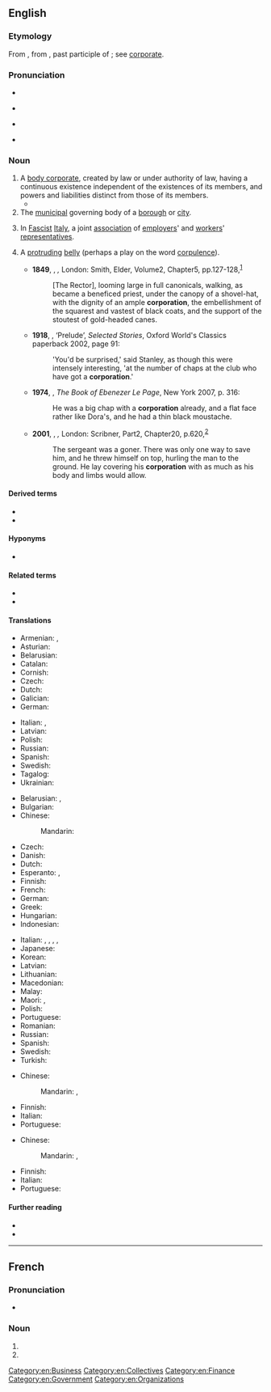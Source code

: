 ==English==
{{wikipedia}}

===Etymology===
{{root|en|ine-pro|*krep-}}
From {{bor|en|LL.|corporatio||assumption of a body}}, from {{der|en|la|corporatus}}, past participle of {{m|la|corporō|corporare|to form into a body}}; see [[corporate]].

===Pronunciation===
* {{audio|en|en-us-corporation.ogg|Audio (US)}}

* {{rhymes|en|eɪʃən}}
* {{a|UK}} {{IPA|en|/ˈkɔːpəˈɹeɪʃən/}}
* {{a|GA}} {{IPA|en|/ˌkɔɹpəˈɹeɪʃən/}}

===Noun===
{{en-noun}}

# A [[body corporate]], created by law or under authority of law, having a continuous existence independent of the existences of its members, and powers and liabilities distinct from those of its members.
#* {{quote-book|en|year=1918|author={{w|W. B. Maxwell}}
|title=The Mirror and the Lamp
|chapter=2|url=http://openlibrary.org/works/OL1097634W
|passage=''That'' the young Mr. Churchills liked—but they did not like him coming round of an evening and drinking weak whisky-and-water while he held forth on railway debentures and '''corporation''' loans. Mr. Barrett, however, by fawning and flattery, seemed to be able to make not only Mrs. Churchill but everyone else do what he desired.}}
# The [[municipal]] governing body of a [[borough]] or [[city]].
# {{lb|en|historical}} In [[fascist|Fascist]] [[Italy]], a joint [[association]] of [[employers]]' and [[workers]]' [[representatives]].
# {{lb|en|slang|dated|jocular}} A [[protruding]] [[belly]] (perhaps a play on the word [[corpulence]]).
#: {{syn|en|paunch}}
#* '''1849''', {{w|Charlotte Brontë}}, ''{{w|Shirley (novel)|Shirley}},'' London: Smith, Elder, Volume{{nbsp}}2, Chapter{{nbsp}}5, pp.{{nbsp}}127-128,<sup>[https://archive.org/details/shirleytale02bron/page/127/mode/1up?q=corporation]</sup>
#*: [The Rector], looming large in full canonicals, walking, as became a beneficed priest, under the canopy of a shovel-hat, with the dignity of an ample '''corporation''', the embellishment of the squarest and vastest of black coats, and the support of the stoutest of gold-headed canes.
#* '''1918''', {{w|Katherine Mansfield}}, ‘Prelude’, ''Selected Stories'', Oxford World's Classics paperback 2002, page 91:
#*: 'You'd be surprised,' said Stanley, as though this were intensely interesting, 'at the number of chaps at the club who have got a '''corporation'''.'
#* '''1974''', {{w|GB Edwards}}, ''The Book of Ebenezer Le Page'', New York 2007, p. 316:
#*: He was a big chap with a '''corporation''' already, and a flat face rather like Dora's, and he had a thin black moustache.
#* '''2001''', {{w|Jamie O'Neill|Jamie O’Neill}}, ''{{w|At Swim, Two Boys}},'' London: Scribner, Part{{nbsp}}2, Chapter{{nbsp}}20, p.{{nbsp}}620,<sup>[https://archive.org/details/atswimtwoboys00onei/page/620/mode/1up?q=corporation]</sup>
#*: The sergeant was a goner. There was only one way to save him, and he threw himself on top, hurling the man to the ground. He lay covering his '''corporation''' with as much as his body and limbs would allow.

====Derived terms====
* {{l|en|British Broadcasting Corporation}}
* {{l|en|corporation tax}}

====Hyponyms====
* {{sense|body corporate}} {{l|en|public limited company}} {{q|UK}}

====Related terms====
* {{l|en|corporate}}
* {{l|en|incorporate}}
{{rootsee|en|krep}}

====Translations====
{{trans-top|body corporate with legal personality}}
* Armenian: {{t+|hy|կորպորացիա}}, {{t+|hy|ընկերություն}}
* Asturian: {{t|ast|corporación|f}}
* Belarusian: {{t|be|карпара́цыя|f}}
* Catalan: {{t+|ca|corporació|f}}
* Cornish: {{t|kw|korforeth|f}}
* Czech: {{t|cs|korporace|f}}
* Dutch: {{t+|nl|corporatie|f}}
* Galician: {{t+|gl|corporación|f}}
* German: {{t+|de|Körperschaft|f}}
{{trans-mid}}
* Italian: {{t+|it|ente|m}}, {{t+|it|corporazione|f}}
* Latvian: {{t|lv|korporācija|f}}
* Polish: {{t+|pl|korporacja|f}}
* Russian: {{t|uk|корпора́ция|f}}
* Spanish: {{t+|es|corporación|f}}
* Swedish: {{t+|sv|korporation|c}}
* Tagalog: {{t|tl|korporasyon}}
* Ukrainian: {{t+|uk|корпора́ція|f}}
{{trans-bottom}}

{{trans-top-also|company owned by shareholders|joint-stock company|public limited company}}
* Belarusian: {{t|be|адкрытае акцыянернае таварыства|n}}, {{t|be|закрытае ацыянернае таварыства|n}}
* Bulgarian: {{t|bg|акционерно дружество|f}}
* Chinese:
*: Mandarin: {{t+|cmn|股份有限公司|tr=gǔfèn yǒuxiàn gōngsī}}
* Czech: {{t|cs|akciová společnost|f}}
* Danish: {{t|da|aktieselskab|n}}
* Dutch: {{t|nl|naamloze vennootschap|f}}
* Esperanto: {{t|eo|akcia kompanio}}, {{t|eo|akcia societo}}
* Finnish: {{t|fi|julkinen osakeyhtiö}}
* French: {{t+|fr|société anonyme|f}}
* German: {{t+|de|Aktiengesellschaft|f}}
* Greek: {{t|el|ανώνυμη εταιρία|f}}
* Hungarian: {{t+|hu|részvénytársaság}}
* Indonesian: {{t|id|perseroan terbatas terbuka}}
{{trans-mid}}
* Italian: {{t+|it|società per azioni|f}}, {{t+|it|società anonima|f}}, {{t+|it|società|f}}, {{t+|it|azienda|f}}, {{t+|it|ente}}
* Japanese: {{t+|ja|株式会社|tr=かぶしきがいしゃ, kabushiki gaisha}}
* Korean: {{t|ko|주식회사|tr=jusik hoesa}}
* Latvian: {{t|lv|akciju sabiedrība|f}}
* Lithuanian: {{t|lt|akcinė bendrovė|f}}
* Macedonian: {{t|mk|акционерско друштво|f}}
* Malay: {{t|ms|berhad}}
* Maori: {{t|mi|kaporeihana}}, {{t|mi|rangatōpū}}
* Polish: {{t+|pl|spółka akcyjna|f}}
* Portuguese: {{t|pt|sociedade anónima|f}}
* Romanian: {{t+|ro|societate pe acțiuni|f}}
* Russian: {{t+|ru|акционерное общество|n}}
* Spanish: {{t|es|sociedad anónima|f}}
* Swedish: {{t+|sv|aktiebolag|c}}
* Turkish: {{t+|tr|anonim şirket}}
{{trans-bottom}}

{{trans-top|governing body of the City of London}}
* Chinese:
*: Mandarin: {{t+|cmn|市政廳}}, {{t+|cmn|市政厅|tr=shìzhèngtīng}}
{{trans-mid}}
* Finnish: {{t+|fi|corporation}}
* Italian: {{t|it|consiglio comunale}}
* Portuguese: {{t-needed|pt}}
{{trans-bottom}}

{{trans-top|Italian association}}
* Chinese:
*: Mandarin: {{t+|cmn|協會}}, {{t+|cmn|协会|tr=xiéhuì}}
{{trans-mid}}
* Finnish: {{t+|fi|korporaatio}}
* Italian: {{t+|it|corporazione}}
* Portuguese: {{t-needed|pt}}
{{trans-bottom}}

{{trans-top|slang, dated, humorous: protruding belly}}
{{trans-bottom}}

====Further reading====
* {{R:Webster 1913}}
* {{R:Century 1911}}

[[Category:en:Business]]
[[Category:en:Collectives]]
[[Category:en:Finance]]
[[Category:en:Government]]
[[Category:en:Organizations]]

----

==French==

===Pronunciation===
* {{audio|fr|LL-Q150 (fra)-Lepticed7-corporation.wav|Audio}}

===Noun===
{{fr-noun|f}}

# {{l|en|corporation}}
# {{l|en|guild}}